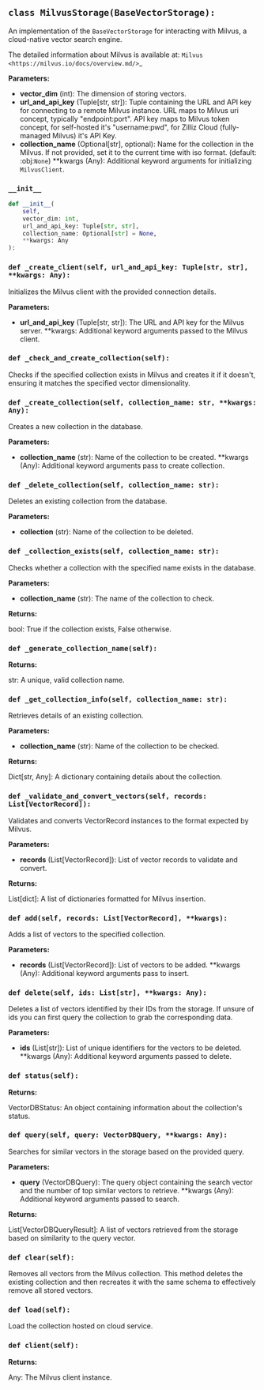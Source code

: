 <a id="camel.storages.vectordb_storages.milvus"></a>

<a id="camel.storages.vectordb_storages.milvus.MilvusStorage"></a>

## `class MilvusStorage(BaseVectorStorage):`

An implementation of the `BaseVectorStorage` for interacting with
Milvus, a cloud-native vector search engine.

The detailed information about Milvus is available at:
`Milvus <https://milvus.io/docs/overview.md/>`_

**Parameters:**

- **vector_dim** (int): The dimension of storing vectors.
- **url_and_api_key** (Tuple[str, str]): Tuple containing the URL and API key for connecting to a remote Milvus instance. URL maps to Milvus uri concept, typically "endpoint:port". API key maps to Milvus token concept, for self-hosted it's "username:pwd", for Zilliz Cloud (fully-managed Milvus) it's API Key.
- **collection_name** (Optional[str], optional): Name for the collection in the Milvus. If not provided, set it to the current time with iso format. (default: :obj:`None`) **kwargs (Any): Additional keyword arguments for initializing `MilvusClient`.

<a id="camel.storages.vectordb_storages.milvus.MilvusStorage.__init__"></a>

### `__init__`

```python
def __init__(
    self,
    vector_dim: int,
    url_and_api_key: Tuple[str, str],
    collection_name: Optional[str] = None,
    **kwargs: Any
):
```

<a id="camel.storages.vectordb_storages.milvus.MilvusStorage._create_client"></a>

### `def _create_client(self, url_and_api_key: Tuple[str, str], **kwargs: Any):`

Initializes the Milvus client with the provided connection details.

**Parameters:**

- **url_and_api_key** (Tuple[str, str]): The URL and API key for the Milvus server. **kwargs: Additional keyword arguments passed to the Milvus client.

<a id="camel.storages.vectordb_storages.milvus.MilvusStorage._check_and_create_collection"></a>

### `def _check_and_create_collection(self):`

Checks if the specified collection exists in Milvus and creates it
if it doesn't, ensuring it matches the specified vector dimensionality.

<a id="camel.storages.vectordb_storages.milvus.MilvusStorage._create_collection"></a>

### `def _create_collection(self, collection_name: str, **kwargs: Any):`

Creates a new collection in the database.

**Parameters:**

- **collection_name** (str): Name of the collection to be created. **kwargs (Any): Additional keyword arguments pass to create collection.

<a id="camel.storages.vectordb_storages.milvus.MilvusStorage._delete_collection"></a>

### `def _delete_collection(self, collection_name: str):`

Deletes an existing collection from the database.

**Parameters:**

- **collection** (str): Name of the collection to be deleted.

<a id="camel.storages.vectordb_storages.milvus.MilvusStorage._collection_exists"></a>

### `def _collection_exists(self, collection_name: str):`

Checks whether a collection with the specified name exists in the
database.

**Parameters:**

- **collection_name** (str): The name of the collection to check.

**Returns:**

  bool: True if the collection exists, False otherwise.

<a id="camel.storages.vectordb_storages.milvus.MilvusStorage._generate_collection_name"></a>

### `def _generate_collection_name(self):`

**Returns:**

  str: A unique, valid collection name.

<a id="camel.storages.vectordb_storages.milvus.MilvusStorage._get_collection_info"></a>

### `def _get_collection_info(self, collection_name: str):`

Retrieves details of an existing collection.

**Parameters:**

- **collection_name** (str): Name of the collection to be checked.

**Returns:**

  Dict[str, Any]: A dictionary containing details about the
collection.

<a id="camel.storages.vectordb_storages.milvus.MilvusStorage._validate_and_convert_vectors"></a>

### `def _validate_and_convert_vectors(self, records: List[VectorRecord]):`

Validates and converts VectorRecord instances to the format
expected by Milvus.

**Parameters:**

- **records** (List[VectorRecord]): List of vector records to validate and convert.

**Returns:**

  List[dict]: A list of dictionaries formatted for Milvus insertion.

<a id="camel.storages.vectordb_storages.milvus.MilvusStorage.add"></a>

### `def add(self, records: List[VectorRecord], **kwargs):`

Adds a list of vectors to the specified collection.

**Parameters:**

- **records** (List[VectorRecord]): List of vectors to be added. **kwargs (Any): Additional keyword arguments pass to insert.

<a id="camel.storages.vectordb_storages.milvus.MilvusStorage.delete"></a>

### `def delete(self, ids: List[str], **kwargs: Any):`

Deletes a list of vectors identified by their IDs from the
storage. If unsure of ids you can first query the collection to grab
the corresponding data.

**Parameters:**

- **ids** (List[str]): List of unique identifiers for the vectors to be deleted. **kwargs (Any): Additional keyword arguments passed to delete.

<a id="camel.storages.vectordb_storages.milvus.MilvusStorage.status"></a>

### `def status(self):`

**Returns:**

  VectorDBStatus: An object containing information about the
collection's status.

<a id="camel.storages.vectordb_storages.milvus.MilvusStorage.query"></a>

### `def query(self, query: VectorDBQuery, **kwargs: Any):`

Searches for similar vectors in the storage based on the provided
query.

**Parameters:**

- **query** (VectorDBQuery): The query object containing the search vector and the number of top similar vectors to retrieve. **kwargs (Any): Additional keyword arguments passed to search.

**Returns:**

  List[VectorDBQueryResult]: A list of vectors retrieved from the
storage based on similarity to the query vector.

<a id="camel.storages.vectordb_storages.milvus.MilvusStorage.clear"></a>

### `def clear(self):`

Removes all vectors from the Milvus collection. This method
deletes the existing collection and then recreates it with the same
schema to effectively remove all stored vectors.

<a id="camel.storages.vectordb_storages.milvus.MilvusStorage.load"></a>

### `def load(self):`

Load the collection hosted on cloud service.

<a id="camel.storages.vectordb_storages.milvus.MilvusStorage.client"></a>

### `def client(self):`

**Returns:**

  Any: The Milvus client instance.
